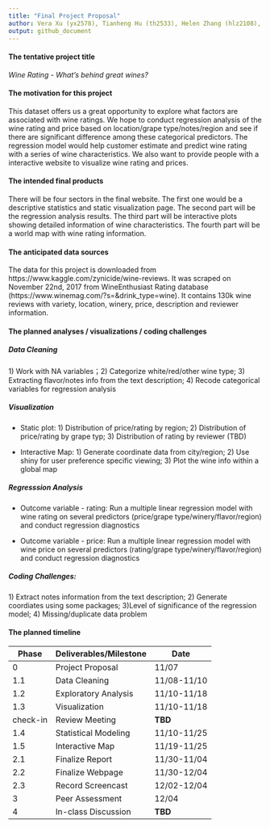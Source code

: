 ```yaml
---
title: "Final Project Proposal"
author: Vera Xu (yx2578), Tianheng Hu (th2533), Helen Zhang (hlz2108), Yuanxin Zhang (yz3736)
output: github_document
---
```

#### The tentative project title

*Wine Rating - What's behind great wines?*

#### The motivation for this project

This dataset offers us a great opportunity to explore what factors are associated with wine ratings. We hope to conduct regression analysis of the wine rating and price based on location/grape type/notes/region and see if there are significant difference among these categorical predictors. The regression model would help customer estimate and predict wine rating with a series of wine characteristics. We also want to provide people with a interactive website to visualize wine rating and prices.

#### The intended final products

There will be four sectors in the final website. The first one would be a descriptive statistics and static visualization page. The second part will be the regression analysis results. The third part will be interactive plots showing detailed information of wine characteristics. The fourth part will be a world map with wine rating information.

#### The anticipated data sources

The data for this project is downloaded from https://www.kaggle.com/zynicide/wine-reviews. It was scraped on November 22nd, 2017 from WineEnthusiast Rating database (https://www.winemag.com/?s=&drink_type=wine). It contains 130k wine reviews with variety, location, winery, price, description and reviewer information. 

#### The planned analyses / visualizations / coding challenges

##### Data Cleaning
 
1\) Work with NA variables；2) Categorize white/red/other wine type; 3) Extracting flavor/notes info from the text description; 4) Recode categorical variables for regression analysis

##### Visualization

* Static plot: 1) Distribution of price/rating by region; 2) Distribution of price/rating by grape typ; 3) Distribution of rating by reviewer (TBD)

* Interactive Map: 1) Generate coordinate data from city/region; 2) Use shiny for user preference specific viewing; 3) Plot the wine info within a global map

##### Regresssion Analysis

* Outcome variable - rating: Run a multiple linear regression model with wine rating on several predictors (price/grape type/winery/flavor/region) and conduct regression diagnostics

* Outcome variable - price: Run a multiple linear regression model with wine price on several predictors (rating/grape type/winery/flavor/region) and conduct regression diagnostics

##### Coding Challenges: 
1\) Extract notes information from the text description; 2) Generate coordiates using some packages; 3)Level of significance of the regression model; 4) Missing/duplicate data problem

#### The planned timeline

Phase           | Deliverables/Milestone | Date
--------------- | -----------------------|-------------
0               | Project Proposal       | 11/07
1.1             | Data Cleaning          | 11/08-11/10
1.2             | Exploratory Analysis   | 11/10-11/18
1.3             | Visualization          | 11/10-11/18
check-in        | Review Meeting         | **TBD**
1.4             | Statistical Modeling   | 11/10-11/25
1.5             | Interactive Map        | 11/19-11/25
2.1             | Finalize Report        | 11/30-11/04
2.2             | Finalize Webpage       | 11/30-12/04
2.3             | Record Screencast      | 12/02-12/04
3               | Peer Assessment        | 12/04
4               | In-class Discussion    | **TBD**

